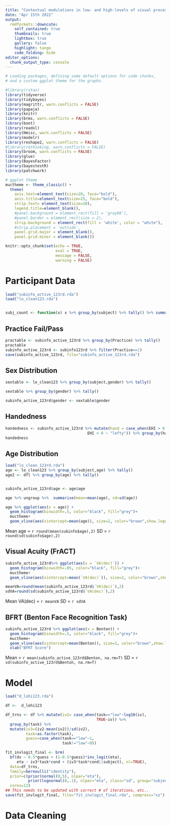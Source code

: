 ---
title: "Contextual modulations in low- and high-levels of visual processing hierarchy"
date: "Apr 15th 2022"
output:
  rmdformats::downcute:
    self_contained: true
    thumbnails: true
    lightbox: true
    gallery: false
    highlight: tango
    code_folding: hide
editor_options: 
  chunk_output_type: console
---


```{r setup, include = FALSE, eval=TRUE, cache = FALSE}
# Loading packages, defining some default options for code chunks, 
# and a custom ggplot theme for the graphs.

#library(rstan)
library(tidyverse)
library(tidybayes)
library(magrittr, warn.conflicts = FALSE)
library(papaja)
library(knitr)
library(brms, warn.conflicts = FALSE)
library(boot)
library(readxl)
library(Hmisc, warn.conflicts = FALSE)
library(modelr)
library(reshape2, warn.conflicts = FALSE)
#library(rethinking, warn.conflicts = FALSE)
library(broom, warn.conflicts = FALSE)
library(glue)
library(BayesFactor)
library(bayestestR)
library(patchwork)

# ggplot theme 
muctheme <- theme_classic() +
  theme(
    axis.text=element_text(size=20, face="bold"),
    axis.title=element_text(size=25, face="bold"),
    strip.text= element_text(size=10),
    legend.title=element_blank(),
    #panel.background = element_rect(fill = 'gray96'),
    #panel.border = element_rect(size = 2),
    strip.background = element_rect(fill = 'white', color = "white"),
    #strip.placement = 'outside',
    panel.grid.major = element_blank(),
    panel.grid.minor = element_blank())

knitr::opts_chunk$set(echo = TRUE,
                      eval = TRUE,
                      message = FALSE,
                      warning = FALSE)
```

# Participant Data



```{r participant data}
load("subinfo_active_123rd.rda")
load("lo_clean123.rda")


subj_count <- function(x) x %>% group_by(subject) %>% tally() %>% summarise(n=n())
```

## Practice Fail/Pass
```{r Practice data, eval=FALSE}
practable <- subinfo_active_123rd %>% group_by(Practice) %>% tally()
practable
subinfo_active_123rd <- subinfo123rd %>% filter(Practice==1)
save(subinfo_active_123rd, file="subinfo_active_123rd.rda")
```

## Sex Distribution
```{r sex dist, eval=FALSE}

sextable <- lo_clean123 %>% group_by(subject,gender) %>% tally()

sextable %>% group_by(gender) %>% tally()

subinfo_active_123rd$gender <- sextable$gender

```

## Handedness

```{r hand, eval=FALSE}
handedness <- subinfo_active_123rd %>% mutate(hand = case_when(EHI > 0 ~ "righty",
                                    EHI < 0 ~ "lefty")) %>% group_by(hand) %>% tally()
handedness
```

## Age Distribution
```{r Age, eval=FALSE}
load("lo_clean_123rd.rda")
age <- lo_clean123 %>% group_by(subject,age) %>% tally()
age2 <- dfl %>% group_by(age) %>% tally() 


subinfo_active_123rd$age <- age$age

age %>% ungroup %>%  summarise(mean=mean(age), sd=sd(age))

age %>% ggplot(aes(x = age)) +
  geom_histogram(binwidth=.5, color="black", fill="grey")+
  muctheme+
  geom_vline(aes(xintercept=mean(age)), size=2, color="brown",show.legend=FALSE)
```

Mean age = `r round(mean(subinfo$age),2)`
SD = `r round(sd(subinfo$age),2)`


## Visual Acuity (FrACT)
```{r VA, eval=FALSE}
subinfo_active_123rd%>% ggplot(aes(x = `VA(dec)`)) +
  geom_histogram(binwidth=.05, color="black", fill="grey")+
  muctheme+
  geom_vline(aes(xintercept=mean(`VA(dec)`)), size=2, color="brown",show.legend=FALSE)

meanVA=round(mean(subinfo_active_123rd$`VA(dec)`),2) 
sdVA=round(sd(subinfo_active_123rd$`VA(dec)`),2)
```

Mean VA(dec) = `r meanVA`
SD = `r sdVA`

## BFRT (Benton Face Recognition Task)

```{r Benton, eval=FALSE}
subinfo_active_123rd %>% ggplot(aes(x = Benton)) +
  geom_histogram(binwidth=.5, color="black", fill="grey")+
  muctheme+
  geom_vline(aes(xintercept=mean(Benton)), size=2, color="brown",show.legend=FALSE)+
  xlab("BFRT Score")
```

Mean = `r mean(subinfo_active_123rd$Benton, na.rm=T)`
SD = `r sd(subinfo_active_123rd$Benton, na.rm=T)`


# Model 
```{r big model fit, eval=FALSE}
load("d_lohi123.rda")

df <-  d_lohi123

df_trns <- df %>% mutate(iv2= case_when(task=="low"~log10(iv),
                                        TRUE~iv)) %>%
  group_by(task) %>%
  mutate(iv3=(iv2-mean(iv2))/sd(iv2),
         task=as.factor(task),
         guess=case_when(task=="low"~1,
                         task!="low"~0))

fit_invlogit_final <- brm(
  bf(dv ~ 0.5*guess + (1-0.5*guess)*inv_logit(eta),
     eta ~ iv3*task*cond + (iv3*task*cond||subject), nl=TRUE),
  data=df_trns,
  family=bernoulli("identity"),
  prior=c(prior(normal(0,5), nlpar="eta"),
          prior(lognormal(0,.1), nlpar="eta", class="sd", group="subject")),
  cores=12)
## This needs to be updated with correct # of iterations, etc..
save(fit_invlogit_final, file="fit_invlogit_final.rda", compress="xz")
```

# Data Cleaning